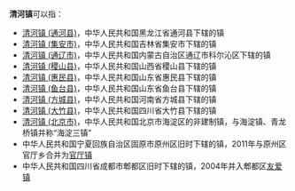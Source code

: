 '''清河镇'''可以指：
* [[清河镇_(通河县)|清河镇 (通河县)]]，中华人民共和国黑龙江省通河县下辖的镇
* [[清河镇_(集安市)|清河镇 (集安市)]]，中华人民共和国吉林省集安市下辖的镇
* [[清河镇_(通辽市)|清河镇 (通辽市)]]，中华人民共和国内蒙古自治区通辽市科尔沁区下辖的镇
* [[清河镇_(稷山县)|清河镇 (稷山县)]]，中华人民共和国山西省稷山县下辖的镇
* [[清河镇_(惠民县)|清河镇 (惠民县)]]，中华人民共和国山东省惠民县下辖的镇
* [[清河镇_(鱼台县)|清河镇 (鱼台县)]]，中华人民共和国山东省鱼台县下辖的镇
* [[清河镇_(方城县)|清河镇 (方城县)]]，中华人民共和国河南省方城县下辖的镇
* [[清河镇_(大竹县)|清河镇 (大竹县)]]，中华人民共和国四川省大竹县下辖的镇
* [[清河镇_(北京市)|清河镇 (北京市)]]，中华人民共和国北京市海淀区的非建制镇，与海淀镇、青龙桥镇并称“海淀三镇”
* 中华人民共和国宁夏回族自治区固原市原州区旧时下辖的镇，2011年与原州区官厅乡合并为[[官厅镇_(固原市)|官厅镇]]
* 中华人民共和国四川省成都市郫都区旧时下辖的镇，2004年并入郫都区[[友爱镇_(成都市)|友爱镇]]

{{Disambiguation|cat=三字中国镇名消歧义}}
